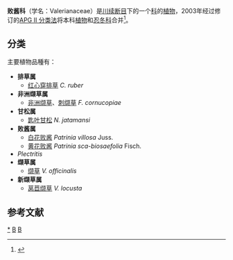 {{Automatic taxobox
| taxon = Valerianaceae
| image = GardenValerian.jpg
| image_caption = [[纈草|纈草]]
| authority = 
| subdivision_ranks = 屬
| subdivision = 
*[[排草屬|排草屬]] ''Centranthus''
*[[非洲纈草屬|非洲纈草屬]] ''Fedia''
*[[甘松屬|甘松屬]] ''Nardostachys''
*[[敗醬屬|敗醬屬]] ''Patrinia''
* ''Plectritis''
*[[纈草屬|纈草屬]] ''Valeriana''
*[[新纈草屬|新纈草屬]] ''Valerianella''
}}

'''败酱科'''（学名：Valerianaceae）是[[川续断目|川续断目]]下的一个[[科|科]]的[[植物|植物]]，2003年经过修订的[[APG_II_分类法|APG II 分类法]]将本科[[植物|植物]]和[[忍冬科|忍冬科]]合并<ref>{{cite journal |last1=Winkworth |first1=Richard C. |last2=Bell |first2=Charles D. |last3=Donoghue |first3=Michael J. |title=Mitochondrial sequence data and Dipsacales phylogeny: Mixed models, partitioned Bayesian analyses, and model selection |journal=Molecular Phylogenetics and Evolution |date=2008-03 |volume=46 |issue=3 |pages=830–843 |doi=10.1016/j.ympev.2007.11.021 |pmid=18255318}}</ref>。

== 分类 ==
主要植物品種有：
* '''排草属'''
** [[红心穿排草|红心穿排草]]  ''C. ruber''
* '''非洲缬草属'''
** [[非洲缬草|非洲缬草]]、[[刺缬草|刺缬草]]  ''F. cornucopiae''
* '''甘松属'''
** [[匙叶甘松|匙叶甘松]] ''N. jatamansi''
* '''败酱属'''
** [[白花败酱|白花败酱]] ''Patrinia villosa'' Juss.
** [[黄花败酱|黄花败酱]] ''Patrinia sca-biosaefolia'' Fisch.
* ''Plectritis''
* '''缬草属'''
** [[缬草|缬草]] ''V. officinalis''
* '''新缬草属'''
** [[莴苣缬草|莴苣缬草]] ''V. locusta''

==参考文献==
{{reflist}}

{{commonscat|Valerianaceae}}
{{Taxonbar}}

[[Category:忍冬科|*]]
[[Category:植物科名|B]]
[[Category:川续断目|B]]